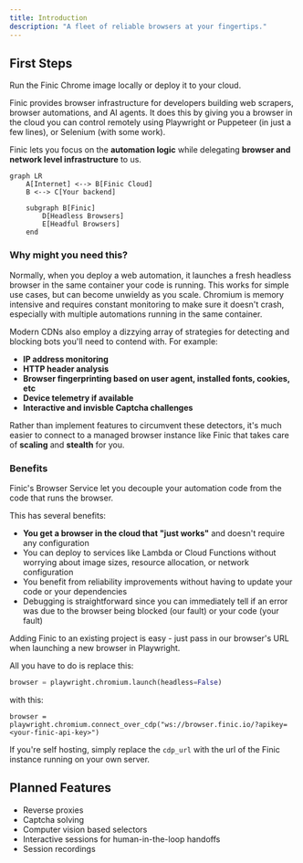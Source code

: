 ```yaml
---
title: Introduction
description: "A fleet of reliable browsers at your fingertips."
---
```

## First Steps

<CardGroup cols={2}>
  <Card
    title="Self Hosting"
    icon="pen-to-square"
    href="https://docs.finic.io/quickstart"
  >
    Run the Finic Chrome image locally or deploy it to your cloud.
  </Card>
</CardGroup>

Finic provides browser infrastructure for developers building web scrapers, browser automations, and AI agents. It does this by giving you a browser in the cloud you can control remotely using Playwright or Puppeteer (in just a few lines), 
or Selenium (with some work).

Finic lets you focus on the **automation logic** while delegating **browser and network level infrastructure** to us.

```mermaid
graph LR
    A[Internet] <--> B[Finic Cloud]
    B <--> C[Your backend]
    
    subgraph B[Finic]
        D[Headless Browsers]
        E[Headful Browsers]
    end
```
### Why might you need this?
Normally, when you deploy a web automation, it launches a fresh headless browser in the same container your code is running. This works for simple use cases, but can become unwieldy as you scale. 
Chromium is memory intensive and requires constant monitoring to make sure it doesn't crash, especially with multiple automations running in the same container. 

Modern CDNs also employ a dizzying array of strategies for detecting and blocking bots you'll need to contend with. For example:
- **IP address monitoring**
- **HTTP header analysis**
- **Browser fingerprinting based on user agent, installed fonts, cookies, etc**
- **Device telemetry if available**
- **Interactive and invisble Captcha challenges**

Rather than implement features to circumvent these detectors, it's much easier to connect to a managed browser instance like Finic that takes care of **scaling** and
**stealth** for you.

### Benefits
Finic's Browser Service let you decouple your automation code from the code that runs the browser.

This has several benefits:
- **You get a browser in the cloud that "just works"** and doesn't require any configuration
- You can deploy to services like Lambda or Cloud Functions without worrying about image sizes, resource allocation, or network configuration
- You benefit from reliability improvements without having to update your code or your dependencies
- Debugging is straightforward since you can immediately tell if an error was due to the browser being blocked (our fault) or your code (your fault)

Adding Finic to an existing project is easy - just pass in our browser's URL when launching a new browser in Playwright.

All you have to do is replace this:
```python
browser = playwright.chromium.launch(headless=False)
```
with this:
```
browser = playwright.chromium.connect_over_cdp("ws://browser.finic.io/?apikey=<your-finic-api-key>")
```

If you're self hosting, simply replace the `cdp_url` with the url of the Finic instance running on your own server.

##  Planned Features
- Reverse proxies
- Captcha solving
- Computer vision based selectors
- Interactive sessions for human-in-the-loop handoffs
- Session recordings
